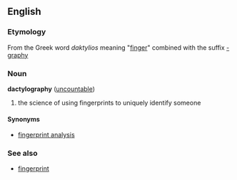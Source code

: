 ==English==
===Etymology===
From the Greek word ''daktylios'' meaning "[[finger]]" combined with the suffix [[-graphy]]

===Noun===
'''dactylography''' ([[uncountable]])

# the science of using fingerprints to uniquely identify someone

====Synonyms====
*[[fingerprint analysis]]

===See also===
*[[fingerprint]]